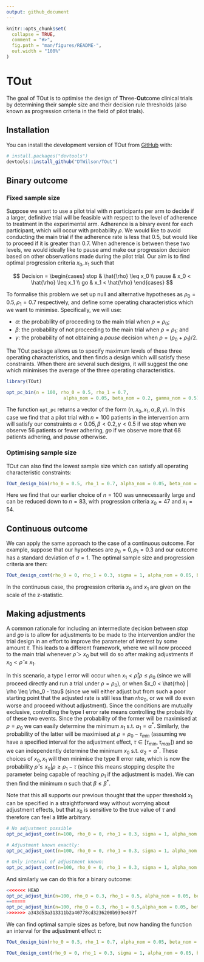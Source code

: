 ```yaml
---
output: github_document
---
```


<!-- README.md is generated from README.Rmd. Please edit that file -->

```r
knitr::opts_chunk$set(
  collapse = TRUE,
  comment = "#>",
  fig.path = "man/figures/README-",
  out.width = "100%"
)
```

# TOut

<!-- badges: start -->
<!-- badges: end -->

The goal of TOut is to optimise the design of **T**hree-**Out**come clinical trials by determining their sample size and their decision rule thresholds (also known as progression criteria in the field of pilot trials).

## Installation

You can install the development version of TOut from [GitHub](https://github.com/) with:

``` r
# install.packages("devtools")
devtools::install_github("DTWilson/TOut")
```

## Binary outcome

### Fixed sample size

Suppose we want to use a pilot trial with $n$ participants per arm to decide if a larger, definitive trial will be feasible with respect to the level of adherence to treatment in the experimental arm. Adherence is a binary event for each participant, which will occur with probability $\rho$. We would like to avoid conducting the main trial if the adherence rate is less that 0.5, but would like to proceed if it is greater than 0.7. When adherence is between these two levels, we would ideally like to pause amd make our progression decision based on other observations made during the pilot trial. Our aim is to find optimal progression criteria $x_0, x_1$ such that

$$
Decision =
\begin{cases}
 stop    & \hat{\rho} \leq x_0 \\
 pause   & x_0 < \hat{\rho} \leq x_1 \\
 go      & x_1 < \hat{\rho}
 \end{cases}       
$$

To formalise this problem we set up null and alternative hypotheses as $\rho_0 = 0.5, \rho_1 = 0.7$ respectively, and define some operating characteristics which we want to minimise. Specifically, we will use:

- $\alpha$: the probability of proceeding to the main trial when $\rho = \rho_0$;
- $\beta$: the probability of not proceeding to the main trial when $\rho = \rho_1$; and
- $\gamma$: the probability of not obtaining a $pause$ decision when $\rho = (\rho_0 + \rho_1)/2$.

The TOut package allows us to specify maximum levels of these three operating characteristics, and then finds a design which will satisfy these constraints. When there are several such designs, it will suggest the one which minimises the average of the three operating characteristics.

```r
library(TOut)

opt_pc_bin(n = 100, rho_0 = 0.5, rho_1 = 0.7,
                     alpha_nom = 0.05, beta_nom = 0.2, gamma_nom = 0.5)
```

The function `opt_pc` returns a vector of the form $(n, x_0, x_1, \alpha, \beta, \gamma)$. In this case we find that a pilot trial with $n = 100$ patients in the intervention arm will satisfy our constraints $\alpha < 0.05, \beta < 0.2, \gamma < 0.5$ if we $stop$ when we observe 56 patients or fewer adhering, $go$ if we observe more that 68 patients adhering, and $pause$ otherwise.

### Optimising sample size

TOut can also find the lowest sample size which can satisfy all operating characteristic constraints:

```r
TOut_design_bin(rho_0 = 0.5, rho_1 = 0.7, alpha_nom = 0.05, beta_nom = 0.1, gamma_nom = 0.5)
```

Here we find that our earlier choice of $n = 100$ was unnecessarily large and can be reduced down to $n = 83$, with progression criteria $x_0 = 47$ and $x_1 = 54$.

## Continuous outcome

We can apply the same approach to the case of a continuous outcome. For example, suppose that our hypotheses are $\rho_0 = 0, \rho_1 = 0.3$ and our outcome has a standard deviation of $\sigma = 1$. The optimal sample size and progression criteria are then:

```r
TOut_design_cont(rho_0 = 0, rho_1 = 0.3, sigma = 1, alpha_nom = 0.05, beta_nom = 0.1, gamma_nom = 0.5)
```
In the continuous case, the progression criteria $x_0$ and $x_1$ are given on the scale of the z-statistic. 

## Making adjustments

A common rationale for including an intermediate decision between $stop$ and $go$ is to allow for adjustments to be made to the intervention and/or the trial design in an effort to improve the parameter of interest by some amount $\tau$. This leads to a different framework, where we will now proceed to the main trial whenever $\hat{\rho} > x_0$ but will do so after making adjustments if $x_0 < \hat{\rho} \leq x_1$.

In this scenario, a type I error will occur when $x_1 < \hat{\rho} | \rho \leq \rho_0$ (since we will proceed directly and run a trial under $\rho = \rho_0$), or when $x_0 < \hat{rho} | \rho \leq \rho_0 - \tau$ (since we will either adjust but from such a poor starting point that the adjusted rate is still less than $rho_0$, or we will do even worse and proceed without adjustment). Since the conditions are mutually exclusive, controlling the type I error rate means controlling the probability of these two events. Since the probability of the former will be maximised at $\rho = \rho_0$ we can easily determine the minimum $x_1$ s.t. $\alpha_1 = \alpha^*$. Similarly, the probability of the latter will be maximised at $\rho = \rho_0 - \tau_{min}$ (assuming we have a specified interval for the adjustment effect, $\tau \in [\tau_{min}, \tau_{max}]$) and so we can independently determine the minimum $x_0$ s.t. $\alpha_2 = \alpha^*$. These choices of $x_0, x_1$ will then minimise the type II error rate, which is now the probability $\hat{\rho} \leq x_0 | \rho \geq \rho_1 - \tau$ (since this means stopping despite the parameter being capable of reaching $\rho_1$ if the adjustment is made). We can then find the minimum $n$ such that $\beta \leq \beta^*$.

Note that this all supports our previous thought that the upper threshold $x_1$ can be specified in a straightforward way without worrying about adjustment effects, but that $x_0$ is sensitive to the true value of $\tau$ and therefore can feel a little arbitrary.

```r
# No adjustment possible
opt_pc_adjust_cont(n=100, rho_0 = 0, rho_1 = 0.3, sigma = 1, alpha_nom = 0.05, beta_nom = 0.2,  tau_min=0, tau_max=0)

# Adjustment known exactly:
opt_pc_adjust_cont(n=100, rho_0 = 0, rho_1 = 0.3, sigma = 1, alpha_nom = 0.05, beta_nom = 0.2,  tau_min=0.1, tau_max=0.1)

# Only interval of adjustment known:
opt_pc_adjust_cont(n=100, rho_0 = 0, rho_1 = 0.3, sigma = 1, alpha_nom = 0.05, beta_nom = 0.2,  tau_min=0.08, tau_max=0.12)
```
And similarly we can do this for a binary outcome:
```r
<<<<<<< HEAD
opt_pc_adjust_bin(n=100, rho_0 = 0.3, rho_1 = 0.5, alpha_nom = 0.05, beta_nom = 0.2,  tau_min=0.08, tau_max=0.12)
=======
opt_pc_adjust_bin(n=100, rho_0 = 0.3, rho_1 = 0.5,alpha_nom = 0.05, beta_nom = 0.2,  tau_min=0.08, tau_max=0.12)
>>>>>>> a343d53a313311b2a40778cd3236200b939e497f
```
We can find optimal sample sizes as before, but now handing the function an interval for the adjustment effect $\tau$:

```r
TOut_design_bin(rho_0 = 0.5, rho_1 = 0.7, alpha_nom = 0.05, beta_nom = 0.1, tau = c(0.05, 0.15))

TOut_design_cont(rho_0 = 0, rho_1 = 0.3, sigma = 1, alpha_nom = 0.05, beta_nom = 0.1, tau = c(0.07, 0.1))
```



